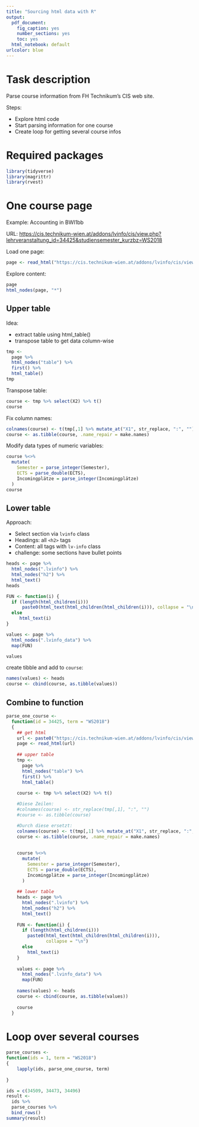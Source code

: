 ```yaml
---
title: "Sourcing html data with R"
output:
  pdf_document: 
    fig_caption: yes
    number_sections: yes
    toc: yes
  html_notebook: default
urlcolor: blue
---
```


# Task description

Parse course information from FH Technikum's CIS web site.

Steps:

- Explore html code
- Start parsing information for one course
- Create loop for getting several course infos

# Required packages

```r
library(tidyverse)
library(magrittr)
library(rvest)
```

# One course page

Example: Accounting in BWI1bb

URL: [https://cis.technikum-wien.at/addons/lvinfo/cis/view.php?lehrveranstaltung_id=34425&studiensemester_kurzbz=WS2018](https://cis.technikum-wien.at/addons/lvinfo/cis/view.php?lehrveranstaltung_id=34425&studiensemester_kurzbz=WS2018)

Load one page:

```r
page <- read_html("https://cis.technikum-wien.at/addons/lvinfo/cis/view.php?lehrveranstaltung_id=34425&studiensemester_kurzbz=WS2018")
```

Explore content:

```r
page
html_nodes(page, "*")
```

## Upper table

Idea:

- extract table using html_table()
- transpose table to get data column-wise

```r
tmp <- 
  page %>%
  html_nodes("table") %>%
  first() %>%
  html_table()
tmp
```

Transpose table:

```r
course <- tmp %>% select(X2) %>% t()
course
```

Fix column names:

```r
colnames(course) <- t(tmp[,1] %>% mutate_at("X1", str_replace, ":", ""))
course <- as.tibble(course, .name_repair = make.names)
```

Modify data types of numeric variables:

```r
course %<>%
  mutate(
    Semester = parse_integer(Semester),
    ECTS = parse_double(ECTS),
    Incomingplätze = parse_integer(Incomingplätze)
  )
course
```

## Lower table

Approach:

- Select section via `lvinfo` class
- Headings: all `<h2>` tags
- Content: all tags with `lv-info` class
- challenge: some sections have bullet points

```r
heads <- page %>%
  html_nodes(".lvinfo") %>%
  html_nodes("h2") %>%
  html_text()
heads
```

```r
FUN <- function(i) {
  if (length(html_children(i)))
      paste0(html_text(html_children(html_children(i))), collapse = "\n")
  else
     html_text(i)
}

values <- page %>%
  html_nodes(".lvinfo_data") %>%
  map(FUN)

values
```

create tibble and add to `course`:

```r
names(values) <- heads
course <- cbind(course, as.tibble(values))
```

## Combine to function

```r
parse_one_course <- 
  function(id = 34425, term = "WS2018")
  {
    ## get html
    url <- paste0("https://cis.technikum-wien.at/addons/lvinfo/cis/view.php?lehrveranstaltung_id=", id, "&studiensemester_kurzbz=", term)
    page <- read_html(url)
    
    ## upper table
    tmp <- 
      page %>%
      html_nodes("table") %>%
      first() %>%
      html_table()
    
    course <- tmp %>% select(X2) %>% t()

    #Diese Zeilen:
    #colnames(course) <- str_replace(tmp[,1], ":", "")
    #course <- as.tibble(course)

    #Durch diese ersetzt:
    colnames(course) <- t(tmp[,1] %>% mutate_at("X1", str_replace, ":", ""))
    course <- as.tibble(course, .name_repair = make.names)
    
    
    course %<>%
      mutate(
        Semester = parse_integer(Semester),
        ECTS = parse_double(ECTS),
        Incomingplätze = parse_integer(Incomingplätze)
      )
  
    ## lower table
    heads <- page %>%
      html_nodes(".lvinfo") %>%
      html_nodes("h2") %>%
      html_text()
    
    FUN <- function(i) {
      if (length(html_children(i)))
        paste0(html_text(html_children(html_children(i))),
               collapse = "\n")
      else
        html_text(i)
    }
    
    values <- page %>%
      html_nodes(".lvinfo_data") %>%
      map(FUN)
    
    names(values) <- heads
    course <- cbind(course, as.tibble(values))
    
    course
  }
```

# Loop over several courses

```r
parse_courses <- 
function(ids = 1, term = "WS2018")
{
    lapply(ids, parse_one_course, term)
    
}

ids = c(34509, 34473, 34496)
result <- 
  ids %>% 
  parse_courses %>%
  bind_rows()
summary(result)
```

